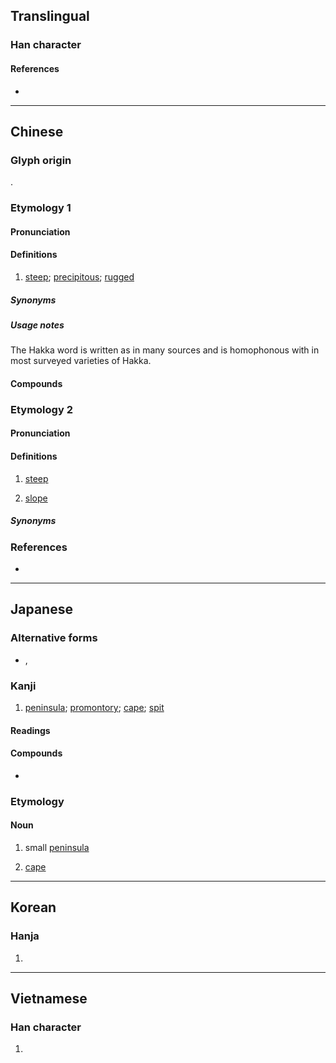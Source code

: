 {{also|埼|﨑|嵜}}
{{character info}}
==Translingual==

===Han character===
{{Han char|rn=46|rad=山|as=08|sn=11|four=24721|canj=UKMR|ids=⿰山奇}}

====References====
* {{Han ref|kx=0313.190|dkj=08169|dj=0614.150|hdz=10778.100|uh=5D0E|ud=23822|bh=B154|bd=45396}}

----

==Chinese==

===Glyph origin===
{{Han etym}}
{{Han compound|山|奇|ls=psc|c1=s|c2=p|t1=mountain}}.

===Etymology 1===
{{zh-forms|alt=﨑,嵜,㟢,嶇-Hakka}}

====Pronunciation====
{{zh-pron
|m=崎
|c=kei4,kei1
|md=kĭ/gì
|md_note=kĭ/gì - literary
|mn=qz,tw:khi/xm:kî/qz,xm:kiâ
|mn_note=khi/kî - literary
|mn-t=ki1
|mc=y
|oc=y
|cat=a
}}

====Definitions====
{{zh-hanzi}}

# {{lb|zh|literary|or|Hakka}} [[steep]]; [[precipitous]]; [[rugged]]

=====Synonyms=====
{{zh-syn-saurus|陡峭}}
{{zh-dial|陡}}

=====Usage notes=====
The Hakka word is written as {{zh-l|嶇|tr=-}} in many sources and is homophonous with {{zh-l|徛|tr=-|t=to stand}} in most surveyed varieties of Hakka.

====Compounds====
{{zh-der|崎崟|崎嶇|崎嶇不平|崎嶇鳥道|崛崎|嶔崎|嶔崎歷落|嶔崎磊落|嶢崎|川崎|川崎症|長崎|竹崎|龍崎|嶝崎}}

===Etymology 2===
{{zh-forms|alt=徛,企}}

====Pronunciation====
{{zh-pron
|h=pfs=kia
|mb=gṳè
|md=kié
|md_note=kié - vernacular
|mn=xm,zz,tw:kiā/qz:kiǎ
|mn_note=kiâ/kiǎ - vernacular ("steep", "steps", "slope")
|mn-t=gia6
|mn-t_note=gia6 - steep
|cat=a
}}

====Definitions====
{{zh-hanzi}}

# {{lb|zh|Min}} [[steep]]
# {{lb|zh|Min Nan|Taiwanese Hakka}} [[slope]]
#: {{zh-x|落{lo̍h} 崎|to go down a slope|MN}}

=====Synonyms=====
{{zh-syn-saurus|陡峭}}
{{zh-dial|陡}}

===References===
* {{R:yue:Hanzi}}

----

==Japanese==

===Alternative forms===
* {{q|now nonstandard and only remaining in given names}} {{m|ja|﨑}}, {{m|ja|嵜}}

===Kanji===
{{ja-kanji|grade=c|rs=山08}}

# [[peninsula]]; [[promontory]]; [[cape]]; [[spit]]

====Readings====
{{ja-readings
|goon=き
|kanon=き
|kun=さき-, みさき-, けわし.い
}}

====Compounds====
* {{ja-r|長崎|^ながさき}}

===Etymology===
{{ja-kanjitab|さき|yomi=k}}
{{rfe|ja}}

====Noun====
{{ja-noun|さき}}

# {{lb|ja|geography|sort=さき}} small [[peninsula]]
# {{lb|ja|geography|sort=さき}} [[cape]]

----

==Korean==

===Hanja===
{{ko-hanja|hangeul=기|rv=gi|mr=ki}}

# {{rfdef|ko|sort=山08}}

----

==Vietnamese==

===Han character===
{{vi-readings|reading=khi, kì|rs=山08}}

# {{rfdef|vi|sort=山08}}